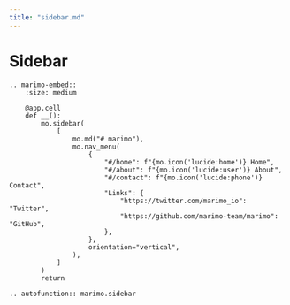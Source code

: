 ```yaml
---
title: "sidebar.md"
---
```


# Sidebar

```{eval-rst}
.. marimo-embed::
    :size: medium

    @app.cell
    def __():
        mo.sidebar(
            [
                mo.md("# marimo"),
                mo.nav_menu(
                    {
                        "#/home": f"{mo.icon('lucide:home')} Home",
                        "#/about": f"{mo.icon('lucide:user')} About",
                        "#/contact": f"{mo.icon('lucide:phone')} Contact",
                        "Links": {
                            "https://twitter.com/marimo_io": "Twitter",
                            "https://github.com/marimo-team/marimo": "GitHub",
                        },
                    },
                    orientation="vertical",
                ),
            ]
        )
        return
```

```{eval-rst}
.. autofunction:: marimo.sidebar
```
